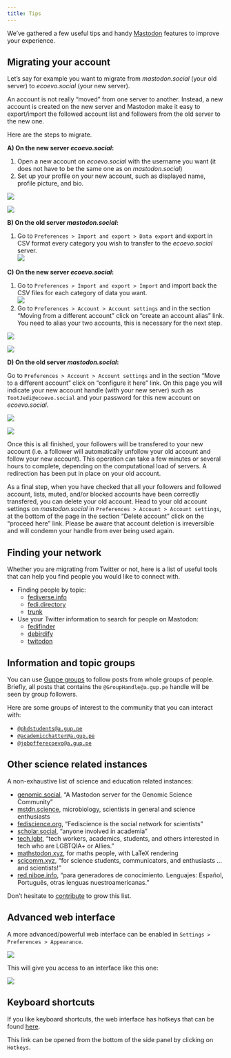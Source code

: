 ```yaml
---
title: Tips
---
```


We've gathered a few useful tips and handy 
[Mastodon](https://joinmastodon.org/) features
to improve your experience.

## Migrating your account

Let's say for example you want to migrate from
*mastodon.social* (your old server) to *ecoevo.social* (your new server).

::: {.callout-note}
An account is not really "moved" from one server to another.
Instead, a new account is created on the new server and Mastodon make
it easy to export/import the followed account list and followers from the old
server to the new one.
:::

Here are the steps to migrate.

**A) On the new server *ecoevo.social*:**

1) Open a new account on *ecoevo.social* with the username you want
(it does not have to be the same one as on *mastodon.social*)
2) Set up your profile on your new account, such as displayed name,
profile picture, and bio.

::: {layout="[[1,1]]"}
![](resources/images/tips-screenshot-migrate-1.png)

![](resources/images/tips-screenshot-migrate-2.png)
:::

**B) On the old server *mastodon.social*:**

1) Go to `Preferences > Import and export > Data export` and export in CSV format
every category you wish to transfer to the *ecoevo.social* server.<br>
![](resources/images/tips-screenshot-migrate-3.png)

**C) On the new server *ecoevo.social*:**

1) Go to `Preferences > Import and export > Import` and import back the CSV files
for each category of data you want.<br>
![](resources/images/tips-screenshot-migrate-4.png)
2) Go to `Preferences > Account > Account settings` and in the section
"Moving from a different account" click on "create an account alias" link.
You need to alias your two accounts, this is necessary for the next step.

::: {layout="[[1,1]]"}
![](resources/images/tips-screenshot-migrate-5.png)

![](resources/images/tips-screenshot-migrate-6.png)
:::


**D) On the old server *mastodon.social*:**

Go to `Preferences > Account > Account settings` and in the section
"Move to a different account" click on "configure it here" link.
On this page you will indicate your new account handle (with your new server)
such as `TootJedi@ecoevo.social` and your password for this new account on
*ecoevo.social*.

![](resources/images/tips-screenshot-migrate-7.png)

![](resources/images/tips-screenshot-migrate-8.png)

Once this is all finished, your followers will be transfered to your new account
(i.e. a follower will automatically unfollow your old account and follow your new account).
This operation can take a few minutes or several hours to complete,
depending on the computational load of servers.
A redirection has been put in place on your old account.

As a final step, when you have checked that all your followers and followed account,
lists, muted, and/or blocked accounts have been correctly transfered, you can delete your old account.
Head to your old account settings on *mastodon.social* in `Preferences > Account > Account settings`,
at the bottom of the page in the section "Delete account" click on the "proceed here" link.
Please be aware that account deletion is irreversible and will condemn your handle from ever
being used again.


## Finding your network

Whether you are migrating from Twitter or not,
here is a list of useful tools that can help you find people you
would like to connect with.

* Finding people by topic:
	* [fediverse.info](https://fediverse.info/explore/people)
	* [fedi.directory](https://fedi.directory/)
	* [trunk](https://communitywiki.org/trunk)
* Use your Twitter information to search for people on Mastodon:
	* [fedifinder](https://fedifinder.glitch.me/)
	* [debirdify](https://pruvisto.org/debirdify/)
	* [twitodon](https://twitodon.com/)

## Information and topic groups

You can use [Guppe groups](https://a.gup.pe/) to follow posts from whole groups of people.
Briefly, all posts that contains the `@GroupHandle@a.gup.pe` handle will be seen by group followers.

Here are some groups of interest to the community that you can interact with:

* [`@phdstudents@a.gup.pe`](https://a.gup.pe/u/phdstudents)
* [`@academicchatter@a.gup.pe`](https://a.gup.pe/u/academicchatter)
* [`@jobofferecoevo@a.gup.pe`](https://a.gup.pe/u/jobofferecoevo)

## Other science related instances

A non-exhaustive list of science and education related instances:

* [genomic.social](https://genomic.social/about), "A Mastodon server for the Genomic Science Community"
* [mstdn.science](https://mstdn.science/about), microbiology, scientists in general and science enthusiasts
* [fediscience.org](https://fediscience.org/about), "Fediscience is the social network for scientists"
* [scholar.social](https://scholar.social/about), "anyone involved in academia"
* [tech.lgbt](https://tech.lgbt/about), "tech workers, academics, students, and others interested in tech who are LGBTQIA+ or Allies."
* [mathstodon.xyz](https://mathstodon.xyz/about), for maths people, with LaTeX rendering
* [scicomm.xyz](https://scicomm.xyz/about), "for science students, communicators, and enthusiasts ... and scientists!"
* [red.niboe.info](https://red.niboe.info/about), "para generadores de conocimiento. Lenguajes: Español, Português, otras lenguas nuestroamericanas."

Don't hesitate to [contribute](./how-to-contribute.html#contributing-to-this-documentation) to grow this list.

## Advanced web interface

A more advanced/powerful web interface can be enabled in `Settings > Preferences > Appearance`.

![](resources/images/tips-screenshot-advanced-web-interface-1.png){fig-alt="Screenshot showing the preference panel."}

This will give you access to an interface like this one:

![](resources/images/tips-screenshot-advanced-web-interface-2.png){fig-alt="Screenshot showing how the advanced web interface looks."}

## Keyboard shortcuts

If you like keyboard shortcuts,
the web interface has hotkeys that can be found
[here](https://ecoevo.social/web/keyboard-shortcuts).

This link can be opened from the bottom of the side panel by clicking on `Hotkeys`.